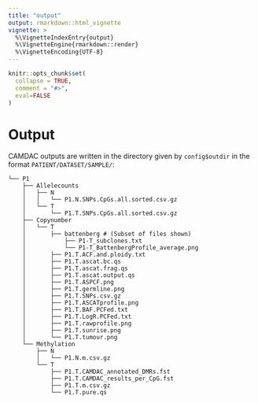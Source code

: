 ```yaml
---
title: "output"
output: rmarkdown::html_vignette
vignette: >
  %\VignetteIndexEntry{output}
  %\VignetteEngine{rmarkdown::render}
  %\VignetteEncoding{UTF-8}
---
```


```r
knitr::opts_chunk$set(
  collapse = TRUE,
  comment = "#>",
  eval=FALSE
)
```

# Output

CAMDAC outputs are written in the directory given by `config$outdir` in the format `PATIENT/DATASET/SAMPLE/`:

```
└── P1
    ├── Allelecounts
    │   ├── N
    │   │   └── P1.N.SNPs.CpGs.all.sorted.csv.gz
    │   └── T
    │       └── P1.T.SNPs.CpGs.all.sorted.csv.gz
    ├── Copynumber
    │   └── T
    │       ├── battenberg # (Subset of files shown)
    │           ├── P1-T_subclones.txt
    │           └── P1-T_BattenbergProfile_average.png
    │       ├── P1.T.ACF.and.ploidy.txt
    │       ├── P1.T.ascat.bc.qs
    │       ├── P1.T.ascat.frag.qs
    │       ├── P1.T.ascat.output.qs
    │       ├── P1.T.ASPCF.png
    │       ├── P1.T.germline.png
    │       ├── P1.T.SNPs.csv.gz
    │       ├── P1.T.ASCATprofile.png
    │       ├── P1.T.BAF.PCFed.txt
    │       ├── P1.T.LogR.PCFed.txt
    │       ├── P1.T.rawprofile.png
    │       ├── P1.T.sunrise.png
    │       └── P1.T.tumour.png
    └── Methylation
        ├── N
        │   └── P1.N.m.csv.gz
        └── T
            ├── P1.T.CAMDAC_annotated_DMRs.fst
            ├── P1.T.CAMDAC_results_per_CpG.fst
            ├── P1.T.m.csv.gz
            └── P1.T.pure.qs

```
